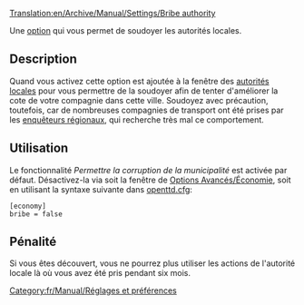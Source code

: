 [[Translation:en/Archive/Manual/Settings/Bribe authority]]


Une [[fr/Archive/Manual/Settings/Options avancées|option]] qui vous permet de soudoyer les autorités locales.

== Description ==
Quand vous activez cette option est ajoutée à la fenêtre des [[fr/Manual/Municipalité|autorités locales]] pour vous permettre de la soudoyer afin de tenter d'améliorer la cote de votre compagnie dans cette ville. Soudoyez avec précaution, toutefois, car de nombreuses compagnies de transport ont été prises par les [[fr/Archive/Manual/Enquêteur régional|enquêteurs régionaux]], qui recherche très mal ce comportement. {{fr/Note|Vous ne pouvez pas soudoyer les autorités locales pour augmenter la cote de votre compagnie au-dessus de 'Excellente'}}

== Utilisation ==
Le fonctionnalité ''Permettre la corruption de la municipalité'' est activée par défaut. Désactivez-la via soit la fenêtre de [[fr/Archive/Manual/Settings/Options Avancées/Économie#permettre-la-corruption-de-la-municipalite|Options Avancés/Économie]], soit en utilisant la syntaxe suivante dans [[fr/Archive/Manual/Settings/Openttd.cfg|openttd.cfg]]:
<pre>[economy]
bribe = false</pre>

== Pénalité ==
Si vous êtes découvert, vous ne pourrez plus utiliser les actions de l'autorité locale là où vous avez été pris pendant six mois.

[[Category:fr/Manual/Réglages et préférences]]